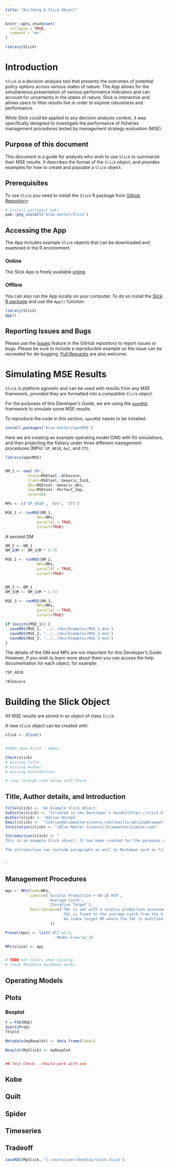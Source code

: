 ```yaml
---
title: "Building A Slick Object"
---
```


```r
knitr::opts_chunk$set(
  collapse = TRUE,
  comment = "#>"
)
```

```r
library(Slick)
```

# Introduction

`Slick` is a decision analysis tool that presents the outcomes of potential policy options across various states of nature. The App allows for the simultaneous presentation of various performance indicators and can account for uncertainty in the states of nature. Slick is interactive and allows users to filter results live in order to explore robustness and performance. 

While Slick could be applied to any decision analysis context, it was specifically designed to investigate the performance of fisheries management procedures tested by management strategy evaluation (MSE). 

## Purpose of this document

This document is a guide for analysts who wish to use `Slick` to summarize their MSE results. It describes the format of the `Slick` object, and provides examples for how to create and populate a `Slick` object.

## Prerequisites

To use `Slick` you need to install the `Slick` R package from [Github Repository](https://github.com/Blue-Matter/Slick):

```r
# install.packages('pak)
pak::pkg_install('blue-matter/Slick')
```

## Accessing the App

The App includes example `Slick` objects that can be downloaded and examined in the R environment.

### Online

The Slick App is freely available [online](https://shiny.bluematterscience.com/app/slick). 

### Offline

You can also run the App locally on your computer. To do so install the [Slick R package](https://github.com/Blue-Matter/Slick) and use the `App()` function:

```r
library(Slick)
App()
```

## Reporting Issues and Bugs

Please use the [Issues](https://github.com/Blue-Matter/Slick/issues) feature in the GitHub repository to report issues or bugs. Please be sure to include a reproducible example so the issue can be recreated for de-bugging. [Pull Requests](https://github.com/Blue-Matter/Slick/pulls) are also welcome.

# Simulating MSE Results

`Slick` is platform agnostic and can be used with results from any MSE framework, provided they are formatted into a compatible `Slick` object.

For the purposes of this Developer's Guide, we are using the [`openMSE`](https://openMSE.com) framework to simulate some MSE results. 

To reproduce the code in this section, `openMSE` needs to be installed:

```r
install.packages('blue-matter/openMSE')
```

Here we are creating an example operating model (OM) with 50 simulations, and then projecting the fishery under three different management procedures (MPs): `SP_4010`, `AvC`, and `IT5`. 

```r
library(openMSE)


OM_1 <- new('OM', 
          Stock=MSEtool::Albacore, 
          Fleet=MSEtool::Generic_IncE, 
          Obs=MSEtool::Generic_Obs, 
          Imp=MSEtool::Perfect_Imp, 
          nsim=50)

MPs <- c('SP_4010', 'AvC', 'IT5')

MSE_1 <- runMSE(OM_1, 
              MPs=MPs, 
              parallel = TRUE,
              silent=TRUE)

```

A second OM 

```r

OM_2 <- OM_1
OM_2@M <- OM_1@M * 0.75

MSE_2 <- runMSE(OM_2, 
              MPs=MPs, 
              parallel = TRUE,
              silent=TRUE)



```

```r

OM_3 <- OM_1
OM_3@M <- OM_1@M * 1.33

MSE_3 <- runMSE(OM_3, 
              MPs=MPs, 
              parallel = TRUE,
              silent=TRUE)


```


```r
if (exists(MSE_1)) {
  saveRDS(MSE_1, '../../dev/Examples/MSE_1.mse')
  saveRDS(MSE_2, '../../dev/Examples/MSE_2.mse')
  saveRDS(MSE_3, '../../dev/Examples/MSE_3.mse')
}

```

The details of the OM and MPs are not important for this Developer's Guide. However, if you wish to learn more about them you can access the help documentation for each object, for example:

```r
?SP_4010

?Albacore
```


# Building the Slick Object

All MSE results are stored in an object of class `Slick`.  

A new `Slick` object can be created with:
```r
slick <- Slick()


#TODO show Slick - empty

Check(slick)
# missing Title
# missing Author 
# missing Introduction

# step through code below with Check

```

## Title, Author details, and Introduction 

```r
Title(slick) <- 'An Example Slick Object'
Subtitle(slick) <- "[Created in the Developer's Guide](https://slick.bluematterscience.com/articles/Building-A-Slick-Object.Rmd)"
Author(slick) <- 'Adrian Hordyk'
Email(slick) <-  "[adrian@bluematterscience.com](mailto:adrian@bluematterscience.com)"
Institution(slick) <- "[Blue Matter Science](bluematterscience.com)"

Introduction(slick) <- "
This is an example Slick object. It has been created for the purposes of demonstrating the key features of Slick.

The introduction can include paragraphs as well as Markdown such as *italics* and **bold** text and [Links](https://slick.bluematterscience.com).


"
```

## Management Procedures

```r
mps <- MPs(Code=MPs,
           Label=c('Surplus Production + 40-10 HCR', 
                   'Average Catch', 
                   'Iterative Target'),
           Description=c('TAC is set with a surplus production assessment model with a 40-10 harvestcontrol rule. See [here](https://samtool.openmse.com/reference/Model-based-MP.html) for details.',
                         'TAC is fixed to the average catch from the historical period. See [here](https://dlmtool.openmse.com/reference/AvC.html) for details.',
                         'An index target MP where the TAC is modified according to current index levels (mean index over last 5 years) relative to a target level. See [here](https://dlmtool.openmse.com/reference/IT5.html) for details.' 
                    ))

Preset(mps) <- list('All'=1:3,
                      'Model-Free'=2:3)

MPs(slick) <- mps


# TODO set colors when missing
# check Metadata markdown works 
```

## Operating Models 

## Plots 


### Boxplot 

```r

t = P10(MSE)
dim(t@Prob)
?Yield

```

```r



Metadata(myBoxplot) <- data.frame(Code=)

Boxplot(MySlick) <- myBoxplot


## Test Check - should work with one 
```

## Kobe

## Quilt

## Spider

## Timeseries

## Tradeoff



```r
saveRDS(MySlick, 'C:/users/user/desktop/slick.slick')
```


